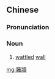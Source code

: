 {{also|篱墙}}
==Chinese==
{{zh-forms|s=篱墙}}

===Pronunciation===
{{zh-pron
|m=líqiáng
|cat=n
}}

===Noun===
{{zh-noun}}

# [[wattled]] [[wall]]

[[mg:籬牆]]
